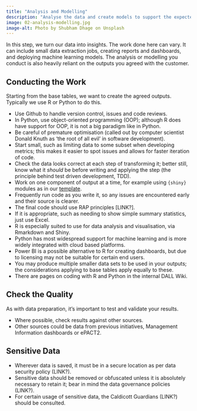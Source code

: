 ```yaml
---
title: "Analysis and Modelling"
description: "Analyse the data and create models to support the expected outputs."
image: 02-analysis-modelling.jpg
image-alt: Photo by Shubham Dhage on Unsplash
---
```


In this step, we turn our data into insights. The work done here can vary. It can include small data extraction jobs, creating reports and dashboards, and deploying machine learning models. The analysis or modelling you conduct is also heavily reliant on the outputs you agreed with the customer.

## Conducting the Work

Starting from the base tables, we want to create the agreed outputs. Typically we use R or Python to do this.

- Use Github to handle version control, issues and code reviews.
- In Python, use object-oriented programming (OOP); although R does have support for OOP, it is not a big paradigm like in Python.
- Be careful of premature optimisation (called out by computer scientist Donald Knuth as 'the root of all evil' in software development).
- Start small, such as limiting data to some subset when developing metrics; this makes it easier to spot issues and allows for faster iteration of code.
- Check the data looks correct at each step of transforming it; better still, know what it _should_ be before writing and applying the step (the principle behind test driven development, TDD).
- Work on one component of output at a time, for example using `{shiny}` modules as in our [template](https://github.com/nhsbsa-data-analytics/nhsbsaShinyR).
- Frequently run code as you write it, so any issues are encountered early and their source is clearer.
- The final code should use RAP principles [LINK?].
- If it is appropriate, such as needing to show simple summary statistics, just use Excel.
- R is especially suited to use for data analysis and visualisation, via Rmarkdown and Shiny.
- Python has most widespread support for machine learning and is more widely integrated with cloud based platforms.
- Power BI is a possible alternative to R for creating dashboards, but due to licensing may not be suitable for certain end users.
- You may produce multiple smaller data sets to be used in your outputs; the considerations applying to base tables apply equally to these.
- There are pages on coding with R and Python in the internal DALL Wiki.

## Check the Quality

As with data preparation, it's important to test and validate your results. 

- Where possible, check results against other sources.
- Other sources could be data from previous initiatives, Management Information dashboards or ePACT2.

## Sensitive Data

- Wherever data is saved, it must be in a secure location as per data security policy (LINK?).
- Sensitive data should be removed or obfuscated unless it is absolutely necessary to retain it; bear in mind the data governance policies (LINK?).
- For certain usage of sensitive data, the Caldicott Guardians (LINK?) should be consulted.
